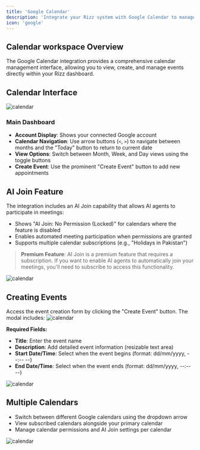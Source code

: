 ```yaml
---
title: 'Google Calendar'
description: 'Integrate your Rizz system with Google Calendar to manage appointments, meetings, and scheduling seamlessly.'
icon: 'google'
---
```

## Calendar workspace Overview

The Google Calendar integration provides a comprehensive calendar management interface, allowing you to view, create, and manage events directly within your Rizz dashboard.

## Calendar Interface

![calendar](/images/calendar/image01.png)

### Main Dashboard
- **Account Display**: Shows your connected Google account
- **Calendar Navigation**: Use arrow buttons (`<`, `>`) to navigate between months and the "Today" button to return to current date
- **View Options**: Switch between Month, Week, and Day views using the toggle buttons
- **Create Event**: Use the prominent "Create Event" button to add new appointments


## AI Join Feature

The integration includes an AI Join capability that allows AI agents to participate in meetings:
- Shows "AI Join: No Permission (Locked)" for calendars where the feature is disabled
- Enables automated meeting participation when permissions are granted
- Supports multiple calendar subscriptions (e.g., "Holidays in Pakistan")

> **Premium Feature**: AI Join is a premium feature that requires a subscription. If you want to enable AI agents to automatically join your meetings, you'll need to subscribe to access this functionality.



![calendar](/images/calendar/image04.png)


## Creating Events
Access the event creation form by clicking the "Create Event" button. The modal includes:
![calendar](/images/calendar/image02.png)


**Required Fields:**
- **Title**: Enter the event name
- **Description**: Add detailed event information (resizable text area)
- **Start Date/Time**: Select when the event begins (format: dd/mm/yyyy, --:-- --)
- **End Date/Time**: Select when the event ends (format: dd/mm/yyyy, --:-- --)

![calendar](/images/calendar/image03.png)

## Multiple Calendars
- Switch between different Google calendars using the dropdown arrow
- View subscribed calendars alongside your primary calendar
- Manage calendar permissions and AI Join settings per calendar

![calendar](/images/calendar/image05.png)


